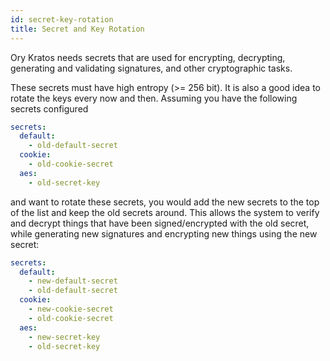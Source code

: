 ```yaml
---
id: secret-key-rotation
title: Secret and Key Rotation
---
```


Ory Kratos needs secrets that are used for encrypting, decrypting, generating
and validating signatures, and other cryptographic tasks.

These secrets must have high entropy (>= 256 bit). It is also a good idea to
rotate the keys every now and then. Assuming you have the following secrets
configured

```yaml title="path/to/kratos/config.yml
secrets:
  default:
    - old-default-secret
  cookie:
    - old-cookie-secret
  aes:
    - old-secret-key
```

and want to rotate these secrets, you would add the new secrets to the top of
the list and keep the old secrets around. This allows the system to verify and
decrypt things that have been signed/encrypted with the old secret, while
generating new signatures and encrypting new things using the new secret:

```yaml title="path/to/kratos/config.yml
secrets:
  default:
    - new-default-secret
    - old-default-secret
  cookie:
    - new-cookie-secret
    - old-cookie-secret
  aes:
    - new-secret-key
    - old-secret-key
```
